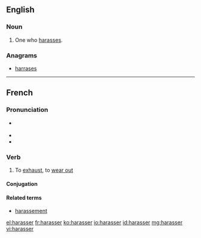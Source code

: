 ==English==

===Noun===
{{en-noun}}

# One who [[harass]]es.

===Anagrams===
* [[harrases#English|harrases]]

----

==French==

===Pronunciation===
* {{fr-asph}} {{IPA|/a.ʁa.se/|lang=fr}}
* {{rhymes|e|lang=fr}}
* {{exthomophones|aracée|harassai|harassé|harassée|harassées|harassés|harassez|lang=fr}}

===Verb===
{{fr-verb}}

# To [[exhaust]], to [[wear out]]

====Conjugation====
{{fr-conj-er|harass}}

====Related terms====
* [[harassement]]

[[el:harasser]]
[[fr:harasser]]
[[ko:harasser]]
[[io:harasser]]
[[id:harasser]]
[[mg:harasser]]
[[vi:harasser]]